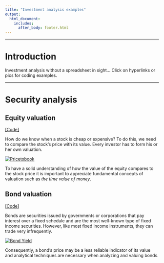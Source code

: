 ```yaml
---
title: "Investment analysis examples"
output: 
  html_document:
    includes:
      after_body: footer.html
---
```


***  

# Introduction

Investment analysis without a spreadsheet in sight...  Click on hyperlinks or pics for coding examples. 
  
****  
# Security analysis

## Equity valuation
[[Code]](equity_analysis.html)

How do we know when a stock is cheap or expensive? To do this, we need to compare the stock's price with its value. Every investor has to form his or her own valuation.

[![Pricetobook](pics/equity_multiples_chart.png)](equity_analysis.html)  

To have a solid understanding of how the value of the equity compares to the stock price it is important to appreciate fundamental concepts of valuation such as *the time value of money*.  

## Bond valuation
[[Code]](bond_valuation.html)

Bonds are securities issued by governments or corporations that pay interest over a fixed schedule and are the most well-known type of fixed income securities. However, like most fixed income instruments, they can trade very infrequently.  

[![Bond Yield](pics/bond_yield.png)](bond_valuation.html)
  
Consequently, a bond's price may be a less reliable indicator of its value and analytical techniques are necessary when analyzing and valuing bonds.  
